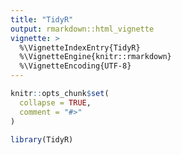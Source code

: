 ```yaml
---
title: "TidyR"
output: rmarkdown::html_vignette
vignette: >
  %\VignetteIndexEntry{TidyR}
  %\VignetteEngine{knitr::rmarkdown}
  %\VignetteEncoding{UTF-8}
---
```


```r
knitr::opts_chunk$set(
  collapse = TRUE,
  comment = "#>"
)
```

```r
library(TidyR)
```
